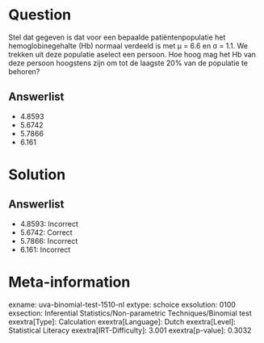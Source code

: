 Question
========

Stel dat gegeven is dat voor een bepaalde patiëntenpopulatie het
hemoglobinegehalte (Hb) normaal verdeeld is met μ = 6.6 en σ = 1.1. We
trekken uit deze populatie aselect een persoon. Hoe hoog mag het Hb van
deze persoon hoogstens zijn om tot de laagste 20% van de populatie te
behoren?

Answerlist
----------

* 4.8593
* 5.6742
* 5.7866
* 6.161

Solution
========

Answerlist
----------

* 4.8593: Incorrect
* 5.6742: Correct
* 5.7866: Incorrect
* 6.161: Incorrect

Meta-information
================
exname: uva-binomial-test-1510-nl
extype: schoice
exsolution: 0100
exsection: Inferential Statistics/Non-parametric Techniques/Binomial test
exextra[Type]: Calculation
exextra[Language]: Dutch
exextra[Level]: Statistical Literacy
exextra[IRT-Difficulty]: 3.001
exextra[p-value]: 0.3032
